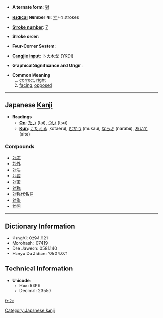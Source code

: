 * '''Alternate form''': [[對]]

* '''[[Wiktionary:Chinese radical index| Radical]] Number 41''': [[Wiktionary:Chinese radical index 寸|寸]]+4 strokes

* '''[[Wiktionary:Chinese total strokes index|Stroke number]]''': [[Wiktionary:Chinese total strokes index 7|7]]

* '''Stroke order''': 

* '''[[Wiktionary:Chinese four corner index|Four-Corner System]]''': 

* '''[[Wiktionary:Chinese Cangjie index|Cangjie input]]''': 卜大木戈 (YKDI)

* '''Graphical Significance and Origin''': 

* '''Common Meaning'''
*# [[correct]], [[right]]
*# [[facing]], [[oppose]]d

----

== Japanese [[Kanji]] ==

* '''Readings'''
** '''[[On]]''': [[たい]] (tai), [[つい]] (tsui)
** '''[[Kun]]''': [[こたえる]] (kotaeru), [[むかう]] (mukau), [[ならぶ]] (narabu), [[あいて]] (aite)

===Compounds===
*[[対応]]
*[[対外]]
*[[対決]]
*[[対語]]
*[[対策]]
*[[対称]]
*[[対称代名詞]]
*[[対象]]
*[[対照]]


----

== Dictionary Information ==

* KangXi: 0294.021
* Morohashi: 07419
* Dae Jaweon: 0581.140
* Hanyu Da Zidian: 10504.071

== Technical Information ==

* '''Unicode''':
** Hex: 5BFE
** Decimal: 23550

[[Category:Japanese kanji]]

[[fr:対]]
